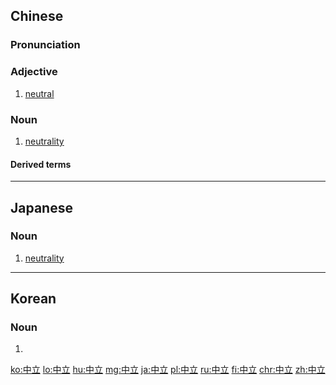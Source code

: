 ==Chinese==
{{zh-forms}}

===Pronunciation===
{{zh-pron
|m=zhōnglì
|c=zung1 laap6,zung1 lap6
|mn=tiong-li̍p
|ma=Zh-zhonglì.ogg
|cat=a,n
}}

===Adjective===
{{zh-adj}}

# [[neutral]]
#: {{zh-x|保持 中立|to remain '''neutral'''}}

===Noun===
{{zh-noun}}

# [[neutrality]]

====Derived terms====
{{zh-der|中立國}}

{{zh-cat|Advanced}}

----

==Japanese==
{{ja-kanjitab|ちゅう|りつ|yomi=on}}

===Noun===
{{ja-noun|ちゅうりつ}}

# [[neutrality]]

----

==Korean==
{{ko-hanjatab}}

===Noun===
{{ko-noun|hj|hangeul=중립}}

# {{hanja form of|중립|[[neutrality]]}}

[[ko:中立]]
[[lo:中立]]
[[hu:中立]]
[[mg:中立]]
[[ja:中立]]
[[pl:中立]]
[[ru:中立]]
[[fi:中立]]
[[chr:中立]]
[[zh:中立]]